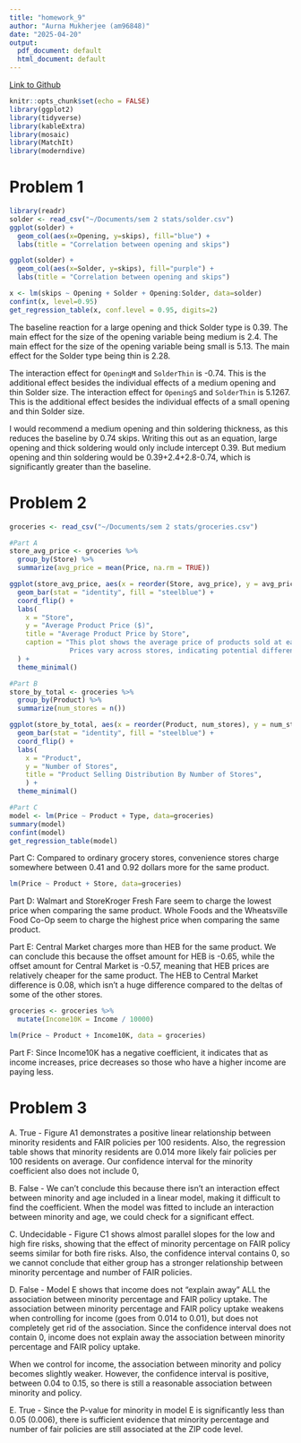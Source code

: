 ```yaml
---
title: "homework_9"
author: "Aurna Mukherjee (am96848)"
date: "2025-04-20"
output:
  pdf_document: default
  html_document: default
---
```


[Link to Github](https://github.com/aurnam18/hw9)

```r
knitr::opts_chunk$set(echo = FALSE)
library(ggplot2)
library(tidyverse)
library(kableExtra)
library(mosaic)
library(MatchIt)
library(moderndive)
```

# **Problem 1**

```r
library(readr)
solder <- read_csv("~/Documents/sem 2 stats/solder.csv")
ggplot(solder) +
  geom_col(aes(x=Opening, y=skips), fill="blue") +
  labs(title = "Correlation between opening and skips")

ggplot(solder) +
  geom_col(aes(x=Solder, y=skips), fill="purple") +
  labs(title = "Correlation between opening and skips")

x <- lm(skips ~ Opening + Solder + Opening:Solder, data=solder)
confint(x, level=0.95)
get_regression_table(x, conf.level = 0.95, digits=2)
```

The baseline reaction for a large opening and thick Solder type is 0.39. The main effect for the size of the opening variable being medium is 2.4. The main effect for the size of the opening variable being small is 5.13. The main effect for the Solder type being thin is 2.28.

The interaction effect for `OpeningM` and `SolderThin` is -0.74. This is the additional effect besides the individual effects of a medium opening and thin Solder size. The interaction effect for `OpeningS` and `SolderThin` is 5.1267. This is the additional effect besides the individual effects of a small opening and thin Solder size.

I would recommend a medium opening and thin soldering thickness, as this reduces the baseline by 0.74 skips. Writing this out as an equation, large opening and thick soldering would only include intercept 0.39. But medium opening and thin soldering would be 0.39+2.4+2.8-0.74, which is significantly greater than the baseline.

# **Problem 2**

```r
groceries <- read_csv("~/Documents/sem 2 stats/groceries.csv")

#Part A
store_avg_price <- groceries %>%
  group_by(Store) %>%
  summarize(avg_price = mean(Price, na.rm = TRUE))

ggplot(store_avg_price, aes(x = reorder(Store, avg_price), y = avg_price)) +
  geom_bar(stat = "identity", fill = "steelblue") +
  coord_flip() +
  labs(
    x = "Store",
    y = "Average Product Price ($)",
    title = "Average Product Price by Store",
    caption = "This plot shows the average price of products sold at each store. 
               Prices vary across stores, indicating potential differences in product quality, brand offerings, or pricing strategy."
  ) +
  theme_minimal()

#Part B
store_by_total <- groceries %>%
  group_by(Product) %>%
  summarize(num_stores = n())

ggplot(store_by_total, aes(x = reorder(Product, num_stores), y = num_stores)) +
  geom_bar(stat = "identity", fill = "steelblue") +
  coord_flip() +
  labs(
    x = "Product",
    y = "Number of Stores",
    title = "Product Selling Distribution By Number of Stores",
    ) +
  theme_minimal()

#Part C
model <- lm(Price ~ Product + Type, data=groceries)
summary(model)
confint(model)
get_regression_table(model)
```

Part C: Compared to ordinary grocery stores, convenience stores charge somewhere between 0.41 and 0.92 dollars more for the same product.

```r
lm(Price ~ Product + Store, data=groceries)
```

Part D: Walmart and StoreKroger Fresh Fare seem to charge the lowest price when comparing the same product. Whole Foods and the Wheatsville Food Co-Op seem to charge the highest price when comparing the same product.

Part E: Central Market charges more than HEB for the same product. We can conclude this because the offset amount for HEB is -0.65, while the offset amount for Central Market is -0.57, meaning that HEB prices are relatively cheaper for the same product. The HEB to Central Market difference is 0.08, which isn't a huge difference compared to the deltas of some of the other stores.

```r
groceries <- groceries %>%
  mutate(Income10K = Income / 10000)

lm(Price ~ Product + Income10K, data = groceries)
```

Part F: Since Income10K has a negative coefficient, it indicates that as income increases, price decreases so those who have a higher income are paying less.

# **Problem 3**

A. True - Figure A1 demonstrates a positive linear relationship between minority residents and FAIR policies per 100 residents. Also, the regression table shows that minority residents are 0.014 more likely fair policies per 100 residents on average. Our confidence interval for the minority coefficient also does not include 0,

B. False - We can't conclude this because there isn't an interaction effect between minority and age included in a linear model, making it difficult to find the coefficient. When the model was fitted to include an interaction between minority and age, we could check for a significant effect.

C. Undecidable - Figure C1 shows almost parallel slopes for the low and high fire risks, showing that the effect of minority percentage on FAIR policy seems similar for both fire risks. Also, the confidence interval contains 0, so we cannot conclude that either group has a stronger relationship between minority percentage and number of FAIR policies.

D. False - Model E shows that income does not "explain away" ALL the association between minority percentage and FAIR policy uptake. The association between minority percentage and FAIR policy uptake weakens when controlling for income (goes from 0.014 to 0.01), but does not completely get rid of the association. Since the confidence interval does not contain 0, income does not explain away the association between minority percentage and FAIR policy uptake.

When we control for income, the association between minority and policy becomes slightly weaker. However, the confidence interval is positive, between 0.04 to 0.15, so there is still a reasonable association between minority and policy.

E. True - Since the P-value for minority in model E is significantly less than 0.05 (0.006), there is sufficient evidence that minority percentage and number of fair policies are still associated at the ZIP code level.
